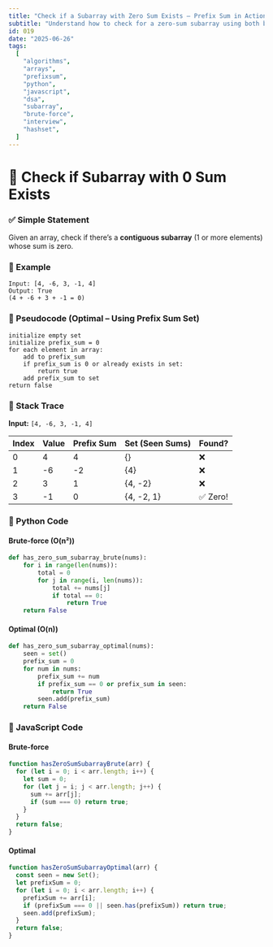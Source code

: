 ```yaml
---
title: "Check if a Subarray with Zero Sum Exists – Prefix Sum in Action"
subtitle: "Understand how to check for a zero-sum subarray using both brute-force and prefix sum techniques, with step-by-step code in Python and JavaScript."
id: 019
date: "2025-06-26"
tags:
  [
    "algorithms",
    "arrays",
    "prefixsum",
    "python",
    "javascript",
    "dsa",
    "subarray",
    "brute-force",
    "interview",
    "hashset",
  ]
---
```


# 🧠 Check if Subarray with 0 Sum Exists

### ✅ Simple Statement

Given an array, check if there’s a **contiguous subarray** (1 or more elements) whose sum is zero.

### 🧩 Example

```text
Input: [4, -6, 3, -1, 4]
Output: True
(4 + -6 + 3 + -1 = 0)
```

### 🧾 Pseudocode (Optimal – Using Prefix Sum Set)

```
initialize empty set
initialize prefix_sum = 0
for each element in array:
    add to prefix_sum
    if prefix_sum is 0 or already exists in set:
        return true
    add prefix_sum to set
return false
```

### 🧪 Stack Trace

**Input:** `[4, -6, 3, -1, 4]`

| Index | Value | Prefix Sum | Set (Seen Sums) | Found?   |
| ----- | ----- | ---------- | --------------- | -------- |
| 0     | 4     | 4          | {}              | ❌       |
| 1     | -6    | -2         | {4}             | ❌       |
| 2     | 3     | 1          | {4, -2}         | ❌       |
| 3     | -1    | 0          | {4, -2, 1}      | ✅ Zero! |

### 🐍 Python Code

#### Brute-force (O(n²))

```python
def has_zero_sum_subarray_brute(nums):
    for i in range(len(nums)):
        total = 0
        for j in range(i, len(nums)):
            total += nums[j]
            if total == 0:
                return True
    return False
```

#### Optimal (O(n))

```python
def has_zero_sum_subarray_optimal(nums):
    seen = set()
    prefix_sum = 0
    for num in nums:
        prefix_sum += num
        if prefix_sum == 0 or prefix_sum in seen:
            return True
        seen.add(prefix_sum)
    return False
```

### 📜 JavaScript Code

#### Brute-force

```js
function hasZeroSumSubarrayBrute(arr) {
  for (let i = 0; i < arr.length; i++) {
    let sum = 0;
    for (let j = i; j < arr.length; j++) {
      sum += arr[j];
      if (sum === 0) return true;
    }
  }
  return false;
}
```

#### Optimal

```js
function hasZeroSumSubarrayOptimal(arr) {
  const seen = new Set();
  let prefixSum = 0;
  for (let i = 0; i < arr.length; i++) {
    prefixSum += arr[i];
    if (prefixSum === 0 || seen.has(prefixSum)) return true;
    seen.add(prefixSum);
  }
  return false;
}
```

